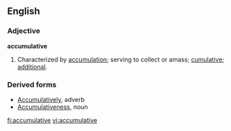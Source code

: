 ==English==

===Adjective===
'''accumulative'''

# Characterized by [[accumulation]]; serving to collect or amass; [[cumulative]]; [[additional]]. 

===Derived forms===
*[[Accumulatively]], adverb
*[[Accumulativeness]], noun

[[fi:accumulative]]
[[vi:accumulative]]